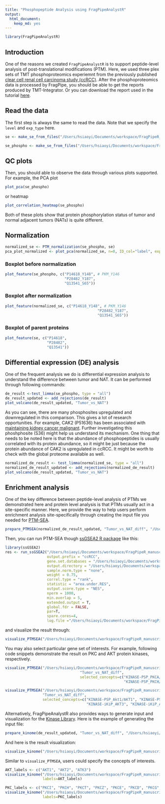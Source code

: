 ```yaml
---
title: "Phosphopeptide Analysis using FragPipeAnalystR"
output:
  html_document:
    keep_md: yes
---
```


```r
library(FragPipeAnalystR)
```

## Introduction
One of the reasons we created `FragPipeAnalystR` is to support peptide-level analysis of post-translational modifications (PTM). Here, we used three plex sets of TMT phosphoproteomics experiemnt from the previously published [clear cell renal cell carcinoma study (ccRCC)](https://www.sciencedirect.com/science/article/pii/S0092867419311237?via%3Dihub). After the phosphoproteomics data is processed by FragPipe, you should be able to get the reports produced by TMT-Integrator. Or you can download the report used in the tutorial [here](https://drive.google.com/drive/u/2/folders/1x8DCxGKdsZQmYGsv3vSWfj1IYRPzykmT).

## Read the data

The first step is always the same to read the data. Note that we specify the `level` and `exp_type` here.

```r
se <- make_se_from_files("/Users/hsiaoyi/Documents/workspace/FragPipeR_manuscript/data/TMT_4plex/ratio_protein_MD.tsv", "/Users/hsiaoyi/Documents/workspace/FragPipeR_manuscript/data/TMT_4plex/experiment_annotation_clean.tsv", level="protein", type = "TMT")
```

```r
se_phospho <- make_se_from_files("/Users/hsiaoyi/Documents/workspace/FragPipeR_manuscript/data/TMT_phospho_4plex/ratio_single-site_MD.tsv", "/Users/hsiaoyi/Documents/workspace/FragPipeR_manuscript/data/TMT_4plex/experiment_annotation_clean.tsv", level="peptide", type = "TMT", exp_type="phospho")
```

## QC plots

Then, you should able to observe the data through various plots supported. For example, the PCA plot 
```r
plot_pca(se_phospho)
```

or heatmap
```r
plot_correlation_heatmap(se_phospho)
```

Both of these plots show that protein phosphorylation status of tumor and normal adjacent tumors (NATs) is quite different.

## Normalization
```r
normalized_se <- PTM_normalization(se_phospho, se)
pca_plot_normalized <- plot_pca(normalized_se, n=0, ID_col="label", exp="TMT", interactive = F)
```

### Boxplot before normalization
``` r
plot_feature(se_phospho, c("P14618_Y148", # PKM_Y146
                           "P28482_Y187",
                           "Q13541_S65"))
```

### Boxplot after normalization
``` r
plot_feature(normalized_se, c("P14618_Y148", # PKM_Y146
                                          "P28482_Y187",
                                          "Q13541_S65"))
```

### Boxplot of parent proteins
``` r
plot_feature(se, c("P14618",
                   "P28482",
                   "Q13541"))
```


## Differential expression (DE) analysis

One of the frequent analysis we do is differential expression analysis to understand the difference between tumor and NAT. It can be performed through following commands:

```r
de_result <-test_limma(se_phospho, type = "all")
de_result_updated <- add_rejections(de_result)
plot_volcano(de_result_updated, "Tumor_vs_NAT")
```

As you can see, there are many phosphosites upregulated and downregulated in this comparison. This gives a lot of research opportunities. For example, CAK2 (P51636) has been associated with [maintaining kidney cancer malignant](https://pubmed.ncbi.nlm.nih.gov/30288056/). Further investigating this phoshphosite (S36) might help us understand its mechanism. One thing that needs to be noted here is that the abundance of phosphopeptides is usually correlated with its protein abundance, so it might be just because the protein abundance of CAK2 is upregulated in ccRCC. It might be worth to check with the global proteome available as well. 

```r
normalized_de_result <- test_limma(normalized_se, type = "all")
normalized_de_result_updated <- add_rejections(normalized_de_result)
plot_volcano(de_result_updated, "Tumor_vs_NAT")
```

## Enrichment analysis
One of the key difference between peptide-level analysis of PTMs we demonstrated here and protein level analysis is that PTMs usually act in a site-specific manner. Here, we provide the way to help users perform enrichment analysis site-specifically through creating the input file you needed for [PTM-SEA](https://doi.org/10.1074/mcp.tir118.000943).
``` r
prepare_PTMSEA(normalized_de_result_updated, "Tumor_vs_NAT_diff", "/Users/hsiaoyi/Documents/workspace/FragPipeR_manuscript/result/PTMSEA_new/result.gct")
```

Then, you can run PTM-SEA though [ssGSEA2 R package](https://github.com/nicolerg/ssGSEA2) like this:
``` r
library(ssGSEA2)
res <- run_ssGSEA2("/Users/hsiaoyi/Documents/workspace/FragPipeR_manuscript/result/PTMSEA_new/result.gct",
                   output.prefix = "ccRCC",
                   gene.set.databases = "/Users/hsiaoyi/Documents/workspace/FragPipeR_manuscript/db_ptm.sig.db.all.v2.0.0/ptm.sig.db.all.flanking.human.v2.0.0.gmt",
                   output.directory = "/Users/hsiaoyi/Documents/workspace/FragPipeR_manuscript/result/PTMSEA_new/result",
                   sample.norm.type = "none", 
                   weight = 0.75, 
                   correl.type = "rank", 
                   statistic = "area.under.RES",
                   output.score.type = "NES", 
                   nperm = 1000, 
                   min.overlap = 5, 
                   extended.output = T,
                   global.fdr = FALSE,
                   par=T,
                   spare.cores=4,
                   log.file ="/Users/hsiaoyi/Documents/workspace/FragPipeR_manuscript/result/PTMSEA_new/ccRCC_PTMSEA.log")
```

and visualize the result through:

``` r
visualize_PTMSEA("/Users/hsiaoyi/Documents/workspace/FragPipeR_manuscript/result/PTMSEA_new/result/ccRCC-combined.gct", "Tumor_vs_NAT_diff")
```

You may also select particular gene set of interests. For example, following code snippets demonstrate the result on PKC and AKT protein kinases, respectively.

``` r
visualize_PTMSEA("/Users/hsiaoyi/Documents/workspace/FragPipeR_manuscript/result/PTMSEA_new/result/ccRCC-combined.gct",
                                  "Tumor_vs_NAT_diff",
                                  selected_concepts=c("KINASE-PSP_PKCA/PRKCA", "KINASE-PSP_PKCB/PRKCB", "KINASE-PSP_PKCG/PRKCG", "KINASE-PSP_PKCB_iso2/PRKCB", "KINASE-PSP_PKCD/PRKCD", "KINASE-PSP_PKCI/PRKCI", "KINASE-PSP_PKCT/PRKCQ",
                                                      "KINASE-PSP_PKCH/PRKCH", "KINASE-PSP_PKCE/PRKCE", "KINASE-PSP_PKCZ/PRKCZ"))
```

``` r
visualize_PTMSEA("/Users/hsiaoyi/Documents/workspace/FragPipeR_manuscript/result/PTMSEA_new/result/ccRCC-combined.gct",
                 "Tumor_vs_NAT_diff",
                 selected_concepts=c("KINASE-PSP_Akt1/AKT1", "KINASE-PSP_Akt3/AKT3", "KINASE-PSP_Akt2/AKT2",
                                     "KINASE-iKiP_AKT3", "KINASE-iKiP_AKT2", "PATH-WP_PI3K-Akt_signaling_pathway", "KINASE-iKiP_AKT1"))
```
                                                      
Alternatively, FragPipeAnalystR also provides ways to generate input and visualization for the [Kinase Library](https://kinase-library.phosphosite.org/). Here is the example of generating the input file:

``` r
prepare_kinome(de_result_updated, "Tumor_vs_NAT_diff", "/Users/hsiaoyi/Documents/workspace/FragPipeR_manuscript/result/kinome_new/kinome_input_asterisk.tsv")
```


And here is the result visualization:
``` r
visualize_kinome("/Users/hsiaoyi/Documents/workspace/FragPipeR_manuscript/result/kinome_result/enrichment-analysis-result-table.txt")
```

Similar to `visualize_PTMSEA`, users could specify the concepts of interests.

``` r
AKT_labels <- c("AKT1", "AKT2", "ATK3")
visualize_kinome("/Users/hsiaoyi/Documents/workspace/FragPipeR_manuscript/result/kinome_result/enrichment-analysis-result-table.txt",
                 labels=AKT_labels)
```

``` r
PKC_labels <- c("PKCI", "PKCH", "PKCT", "PKCZ", "PKCE", "PKCD", "PKCG", "PKCA", "PKCB")
visualize_kinome("/Users/hsiaoyi/Documents/workspace/FragPipeR_manuscript/result/kinome_result/enrichment-analysis-result-table.txt",
                 labels=PKC_labels)
```




